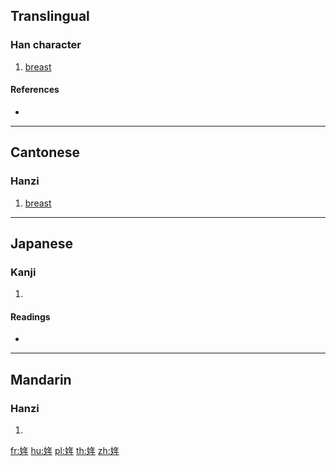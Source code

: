 ==Translingual==

===Han character===
{{Han char|rn=38|rad=女|as=06|sn=9|four=48450|canj=VOQ|ids=⿰女年}}

# {{label|mul|Cantonese}} [[breast]]

====References====
* {{Han ref|kx=0260.180|dkj=06225|dj=0526.170|hdz=21044.120|uh=59E9|ud=23017|bh=CE70|bd=52848}}

----

==Cantonese==

===Hanzi===
{{yue-hanzi|jyut=[[nin1]]|y=nin1}}

# [[breast]]

----

==Japanese==

===Kanji===
{{ja-kanji|grade=|rs=女06}}

# {{defn|lang=ja|sort=女06}}

====Readings====
* {{ja-readings|on=[[でん]] (den), [[ねん]] (nen)|kun=}}

----

==Mandarin==

===Hanzi===
{{cmn-hanzi|pin=[[niàn]] ([[nian4]]), [[xiān]] ([[xian1]]), [[xiǎn]] ([[xian3]])|wg=nien<sup>4</sup>, hsien<sup>1</sup>, hsien<sup>3</sup>}}

# {{defn|lang=cmn|sort=女06}}

[[fr:姩]]
[[hu:姩]]
[[pl:姩]]
[[th:姩]]
[[zh:姩]]